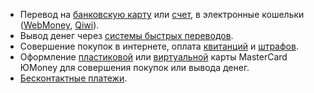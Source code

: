 - Перевод на [банковскую карту](https://yoomoney.ru/page?id=536232) или [счет](https://yoomoney.ru/page?id=536236), в электронные кошельки ([WebMoney](https://yoomoney.ru/page?id=536240#to-eps__wm), [Qiwi](https://yoomoney.ru/page?id=536240#to-eps__qiwi)).
- Вывод денег через [системы быстрых переводов](https://yoomoney.ru/page?id=536244).
- Совершение покупок в интернете, оплата [квитанций](https://yoomoney.ru/page?id=535908#charges__bills) и [штрафов](https://yoomoney.ru/page?id=535908#charges__fines).
-  Оформление [пластиковой](https://yoomoney.ru/page?id=536272) или [виртуальной](https://yoomoney.ru/page?id=536280) карты MasterCard ЮMoney для совершения покупок или вывода денег.
- [Бесконтактные платежи](https://yoomoney.ru/page?id=536060).
